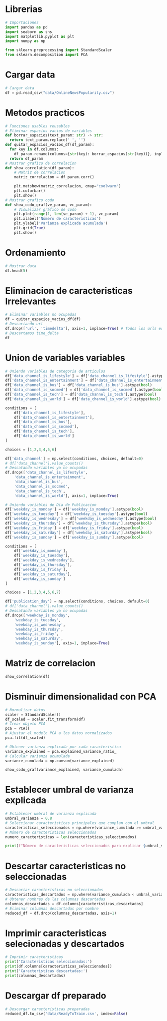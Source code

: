 # Librerias
```python
# Importaciones
import pandas as pd
import seaborn as sns
import matplotlib.pyplot as plt
import numpy as np

from sklearn.preprocessing import StandardScaler
from sklearn.decomposition import PCA
```
# Cargar data
```python
# Cargar data
df = pd.read_csv("data/OnlineNewsPopularity.csv")
```
# Metodos practicos
```python
# Funciones usables reusables
# Eliminar espacios vacios de variables
def borrar_espacios(text_param: str) -> str:
  return text_param.replace(' ', '')
def quitar_espacios_vacíos_df(df_param):
  for key in df.columns:
    df_param.rename(columns={str(key): borrar_espacios(str(key))}, inplace=True)
  return df_param
# Mostrar grafico de correlacion
def show_correlation(df_param):
    # Matriz de correlacion
    matriz_correlacion = df_param.corr()

    plt.matshow(matriz_correlacion, cmap="coolwarm")
    plt.colorbar()
    plt.show()
# Mostrar grafico codo
def show_codo_graf(ve_param, vc_param):
    # Visualizar gráfico de codo
    plt.plot(range(1, len(ve_param) + 1), vc_param)
    plt.xlabel('Número de caracteristicas')
    plt.ylabel('Varianza explicada acumulada')
    plt.grid(True)
    plt.show()
```
# Ordenamiento
```python
# Mostrar data
df.head(5)
```
# Eliminacion de caracteristicas Irrelevantes
```python
# Eliminar variables no ocupadas
df = quitar_espacios_vacíos_df(df)
# Descartando url
df.drop(['url', 'timedelta'], axis=1, inplace=True) # Todos los urls estan agregadas pero ya no existen, por esta razon quitamos el campo.
# Descartamos time_delta
df
```
# Union de variables variables
```python
# Uniendo variables de categoria de articulos
df['data_channel_is_lifestyle'] = df['data_channel_is_lifestyle'].astype(bool)
df['data_channel_is_entertainment'] = df['data_channel_is_entertainment'].astype(bool)
df['data_channel_is_bus'] = df['data_channel_is_bus'].astype(bool)
df['data_channel_is_socmed'] = df['data_channel_is_socmed'].astype(bool)
df['data_channel_is_tech'] = df['data_channel_is_tech'].astype(bool)
df['data_channel_is_world'] = df['data_channel_is_world'].astype(bool)

conditions = [
    df['data_channel_is_lifestyle'],
    df['data_channel_is_entertainment'],
    df['data_channel_is_bus'],
    df['data_channel_is_socmed'],
    df['data_channel_is_tech'],
    df['data_channel_is_world']
]

choices = [1,2,3,4,5,6]

df['data_channel'] = np.select(conditions, choices, default=0)
# df['data_channel'].value_counts()
# Descatando variables ya no ocupadas
df.drop(['data_channel_is_lifestyle',
    'data_channel_is_entertainment',
    'data_channel_is_bus',
    'data_channel_is_socmed',
    'data_channel_is_tech',
    'data_channel_is_world'], axis=1, inplace=True)
```
```python
# Uniendo variables de Dia de Publicacion
df['weekday_is_monday'] = df['weekday_is_monday'].astype(bool)
df['weekday_is_tuesday'] = df['weekday_is_tuesday'].astype(bool)
df['weekday_is_wednesday'] = df['weekday_is_wednesday'].astype(bool)
df['weekday_is_thursday'] = df['weekday_is_thursday'].astype(bool)
df['weekday_is_friday'] = df['weekday_is_friday'].astype(bool)
df['weekday_is_saturday'] = df['weekday_is_saturday'].astype(bool)
df['weekday_is_sunday'] = df['weekday_is_sunday'].astype(bool)

conditions = [
    df['weekday_is_monday'],
    df['weekday_is_tuesday'],
    df['weekday_is_wednesday'],
    df['weekday_is_thursday'],
    df['weekday_is_friday'],
    df['weekday_is_saturday'],
    df['weekday_is_sunday']
]

choices = [1,2,3,4,5,6,7]

df['publication_day'] = np.select(conditions, choices, default=0)
# df['data_channel'].value_counts()
# Descatando variables ya no ocupadas
df.drop(['weekday_is_monday',
    'weekday_is_tuesday',
    'weekday_is_wednesday',
    'weekday_is_thursday',
    'weekday_is_friday',
    'weekday_is_saturday',
    'weekday_is_sunday'], axis=1, inplace=True)
```
# Matriz de correlacion
```python
show_correlation(df)
```
# Disminuir dimensionalidad con PCA
```python
# Normalizar datos
scaler = StandardScaler()
df_scaled = scaler.fit_transform(df)
# Crear objeto PCA
pca = PCA()
# Ajustar el modelo PCA a los datos normalizados
pca.fit(df_scaled)
```
```python
# Obtener varianza explicada por cada caracteristica
variance_explained = pca.explained_variance_ratio_
# Calcular varianza acumulada
variance_cumulada = np.cumsum(variance_explained)
```
```python
show_codo_graf(variance_explained, variance_cumulada)
```
# Establecer umbral de varianza explicada
```python
# Establecer umbral de varianza explicada
umbral_varianza = 0.8
# Seleccionar caracteristicas principales que cumplan con el umbral
caracteristicas_seleccionados = np.where(variance_cumulada >= umbral_varianza)[0]
# Número de caracteristicas seleccionados
numero_caracteristicas = len(caracteristicas_seleccionados)

print(f"Número de caracteristicas seleccionados para explicar {umbral_varianza:.2f} de la varianza: {numero_caracteristicas}")
```
# Descartar caracteristicas no seleccionadas
```python
# Descartar caracteristicas no seleccionados
caracteristicas_descartados = np.where(variance_cumulada < umbral_varianza)[0]
# Obtener nombres de las columnas descartadas
columnas_descartadas = df.columns[caracteristicas_descartados]
# Eliminar columnas descartadas por nombre
reduced_df = df.drop(columnas_descartadas, axis=1)
```
# Imprimir caracteristicas selecionadas y descartados
```python
# Imprimir caracteristicas
print('Caracteristicas seleccionadas:')
print(df.columns[caracteristicas_seleccionados])
print('Caracteristicas descartadas:')
print(columnas_descartadas)
```
# Descargar df preparado
```python
# Descargar caracteristicas preparadas
reduced_df.to_csv('data/ReadyToTrain.csv', index=False)
```

```python
```